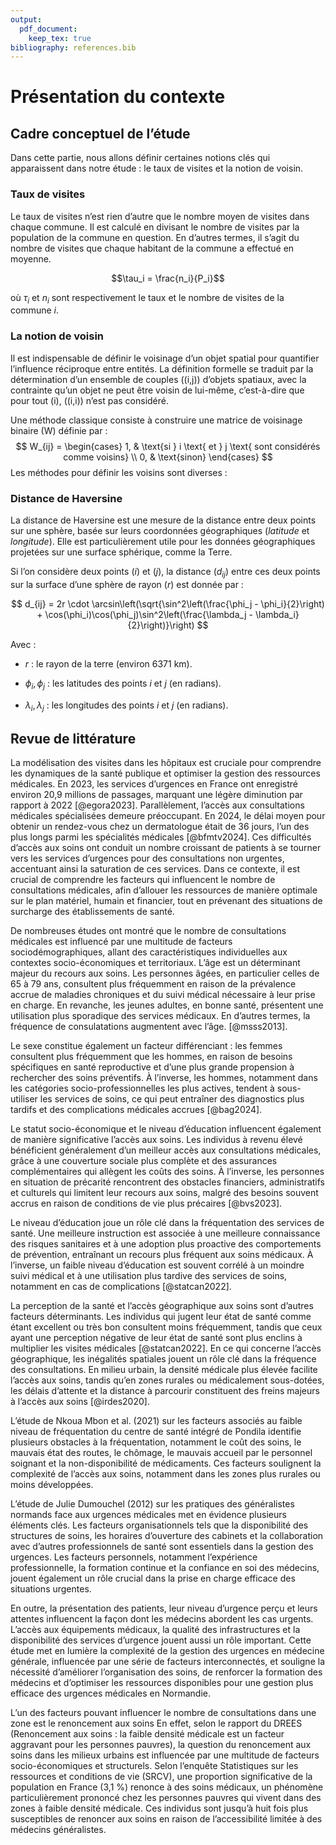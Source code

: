 ```yaml
---
output: 
  pdf_document: 
    keep_tex: true
bibliography: references.bib
---
```

# Présentation du contexte

## Cadre conceptuel de l'étude

Dans cette partie, nous allons définir certaines notions clés qui apparaissent dans notre étude : le taux de visites et la notion de voisin.

### Taux de visites

Le taux de visites n'est rien d'autre que le nombre moyen de visites dans chaque commune. Il est calculé en divisant le nombre de visites par la population de la commune en question. En d'autres termes, il s'agit du nombre de visites que chaque habitant de la commune a effectué en moyenne. 

$$\tau_i = \frac{n_i}{P_i}$$

où $\tau_i$ et $n_i$ sont respectivement le taux et le nombre de visites de la commune $i$. 

###  La notion de voisin

Il est indispensable de définir le voisinage d'un objet spatial pour quantifier l'influence réciproque entre entités. La définition formelle se traduit par la détermination d'un ensemble de couples \((i,j)\) d'objets spatiaux, avec la contrainte qu'un objet ne peut être voisin de lui-même, c'est-à-dire que pour tout \(i\), \((i,i)\) n'est pas considéré.

Une méthode classique consiste à construire une matrice de voisinage binaire \(W\) définie par :
$$
W_{ij} = \begin{cases} 
1, & \text{si } i \text{ et } j \text{ sont considérés comme voisins} \\
0, & \text{sinon}
\end{cases}
$$
Les méthodes pour définir les voisins sont diverses :
\begin{itemize}
  \item \textbf{Basée sur la distance :}  
  On utilise par exemple la distance euclidienne,
  $$
  d(i,j) = \sqrt{(x_i - x_j)^2 + (y_i - y_j)^2},
  $$
pour définir deux objets comme voisins si \(d(i,j)\) est inférieure à un seuil prédéfini, ou en pondérant cette distance par une fonction décroissante. Dans le cadre de cette étude, nous utiliserons la distance de Haversine, compte tenu des données utilisées (longitude et latitude).

\item \textbf{Basée sur la contiguïté :}  
  Pour des données surfaciques (comme des zones administratives), les voisins sont définis en fonction du partage d'une frontière commune. On distingue par exemple la contiguïté \emph{Rook} (deux zones sont voisines si elles partagent un segment de frontière) et la contiguïté \emph{Queen} (elles sont voisines si elles partagent au moins un point).
  
  \item \textbf{Basée sur l'optimisation d'une trajectoire :}  
  Une autre approche consiste à ordonner les points selon un chemin optimisé (par exemple, le plus court chemin ou le cycle hamiltonien dans le problème du voyageur de commerce). Les voisins d'un point sont alors définis comme les points qui se suivent immédiatement dans cet ordre.
\end{itemize}

###  Distance de Haversine

La distance de Haversine est une mesure de la distance entre deux points
sur une sphère, basée sur leurs coordonnées géographiques ($latitude$ et
$longitude$). Elle est particulièrement utile pour les données
géographiques projetées sur une surface sphérique, comme la Terre.

Si l'on considère deux points ($i$) et ($j$), la distance ($d_{ij}$)
entre ces deux points sur la surface d'une sphère de rayon ($r$) est
donnée par :

$$
 d_{ij} = 2r \cdot \arcsin\left(\sqrt{\sin^2\left(\frac{\phi_j - \phi_i}{2}\right) + \cos(\phi_i)\cos(\phi_j)\sin^2\left(\frac{\lambda_j - \lambda_i}{2}\right)}\right)
$$


Avec : 

- $r$ : le rayon de la terre (environ 6371 km).

-   $\phi_i, \phi_j$ : les latitudes des points $i$ et $j$ (en radians).

-   $\lambda_i, \lambda_j$ : les longitudes des points $i$ et $j$ (en radians).

## Revue de littérature

La modélisation des visites dans les hôpitaux est cruciale pour comprendre les dynamiques de la santé publique et optimiser la gestion des ressources médicales. En 2023, les services d'urgences en France ont enregistré environ 20,9 millions de passages, marquant une légère diminution par rapport à 2022 [@egora2023]. Parallèlement, l'accès aux consultations médicales spécialisées demeure préoccupant. En 2024, le délai moyen pour obtenir un rendez-vous chez un dermatologue était de 36 jours, l'un des plus longs parmi les spécialités médicales [@bfmtv2024]. Ces difficultés d'accès aux soins ont conduit un nombre croissant de patients à se tourner vers les services d'urgences pour des consultations non urgentes, accentuant ainsi la saturation de ces services. Dans ce contexte, il est crucial de comprendre les facteurs qui influencent le nombre de consultations médicales, afin d'allouer les ressources de manière optimale sur le plan matériel, humain et financier, tout en prévenant des situations de surcharge des établissements de santé.

De nombreuses études ont montré que le nombre de consultations médicales est influencé par une multitude de facteurs sociodémographiques, allant des caractéristiques individuelles aux contextes socio-économiques et territoriaux. L'âge est un déterminant majeur du recours aux soins. Les personnes âgées, en particulier celles de 65 à 79 ans, consultent plus fréquemment en raison de la prévalence accrue de maladies chroniques et du suivi médical nécessaire à leur prise en charge. En revanche, les jeunes adultes, en bonne santé, présentent une utilisation plus sporadique des services médicaux. En d'autres termes, la fréquence de consulatations augmentent avec l'âge. [@msss2013]. 

Le sexe constitue également un facteur différenciant : les femmes consultent plus fréquemment que les hommes, en raison de besoins spécifiques en santé reproductive et d'une plus grande propension à rechercher des soins préventifs. À l'inverse, les hommes, notamment dans les catégories socio-professionnelles les plus actives, tendent à sous-utiliser les services de soins, ce qui peut entraîner des diagnostics plus tardifs et des complications médicales accrues [@bag2024].

Le statut socio-économique et le niveau d'éducation influencent également de manière significative l'accès aux soins. Les individus à revenu élevé bénéficient généralement d'un meilleur accès aux consultations médicales, grâce à une couverture sociale plus complète et des assurances complémentaires qui allègent les coûts des soins. À l'inverse, les personnes en situation de précarité rencontrent des obstacles financiers, administratifs et culturels qui limitent leur recours aux soins, malgré des besoins souvent accrus en raison de conditions de vie plus précaires [@bvs2023]. 

Le niveau d'éducation joue un rôle clé dans la fréquentation des services de santé. Une meilleure instruction est associée à une meilleure connaissance des risques sanitaires et à une adoption plus proactive des comportements de prévention, entraînant un recours plus fréquent aux soins médicaux. À l'inverse, un faible niveau d'éducation est souvent corrélé à un moindre suivi médical et à une utilisation plus tardive des services de soins, notamment en cas de complications [@statcan2022]. 

La perception de la santé et l'accès géographique aux soins sont d'autres facteurs déterminants. Les individus qui jugent leur état de santé comme étant excellent ou très bon consultent moins fréquemment, tandis que ceux ayant une perception négative de leur état de santé sont plus enclins à multiplier les visites médicales [@statcan2022]. En ce qui concerne l'accès géographique, les inégalités spatiales jouent un rôle clé dans la fréquence des consultations. En milieu urbain, la densité médicale plus élevée facilite l'accès aux soins, tandis qu'en zones rurales ou médicalement sous-dotées, les délais d'attente et la distance à parcourir constituent des freins majeurs à l'accès aux soins [@irdes2020].

L'étude de Nkoua Mbon et al. (2021) sur les facteurs associés au faible niveau de fréquentation du centre de santé intégré de Pondila identifie plusieurs obstacles à la fréquentation, notamment le coût des soins, le mauvais état des routes, le chômage, le mauvais accueil par le personnel soignant et la non-disponibilité de médicaments. Ces facteurs soulignent la complexité de l'accès aux soins, notamment dans les zones plus rurales ou moins développées.

L'étude de Julie Dumouchel (2012) sur les pratiques des généralistes normands face aux urgences médicales met en évidence plusieurs éléments clés. Les facteurs organisationnels tels que la disponibilité des structures de soins, les horaires d'ouverture des cabinets et la collaboration avec d'autres professionnels de santé sont essentiels dans la gestion des urgences. Les facteurs personnels, notamment l'expérience professionnelle, la formation continue et la confiance en soi des médecins, jouent également un rôle crucial dans la prise en charge efficace des situations urgentes.

En outre, la présentation des patients, leur niveau d'urgence perçu et leurs attentes influencent la façon dont les médecins abordent les cas urgents. L'accès aux équipements médicaux, la qualité des infrastructures et la disponibilité des services d'urgence jouent aussi un rôle important. Cette étude met en lumière la complexité de la gestion des urgences en médecine générale, influencée par une série de facteurs interconnectés, et souligne la nécessité d'améliorer l'organisation des soins, de renforcer la formation des médecins et d'optimiser les ressources disponibles pour une gestion plus efficace des urgences médicales en Normandie.

L'un des facteurs pouvant influencer le nombre de consultations dans une zone est le renoncement aux soins  En effet, selon le rapport du DREES (Renoncement aux soins : la faible
densité médicale est un facteur aggravant pour les personnes pauvres), la question du renoncement aux soins dans les milieux urbains est influencée par une multitude de facteurs socio-économiques et structurels. Selon l'enquête Statistiques sur les ressources et conditions de vie (SRCV), une proportion significative de la population en France (3,1 %) renonce à des soins médicaux, un phénomène particulièrement prononcé chez les personnes pauvres qui vivent dans des zones à faible densité médicale. Ces individus sont jusqu'à huit fois plus susceptibles de renoncer aux soins en raison de l'accessibilité limitée à des médecins généralistes. 
